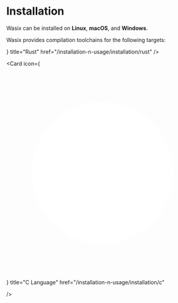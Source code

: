 # Installation

Wasix can be installed on **Linux**, **macOS**, and **Windows**.

Wasix provides compilation toolchains for the following targets:


<Cards>
  <Card
    icon={
      <svg viewBox="0 0 32 32" className=" transform scale-[160%]">
        <path
          fill="currentColor"
          d="M23.738 16.031l-0.873-0.54c-0.007-0.085-0.015-0.17-0.025-0.254l0.75-0.7c0.076-0.071 0.11-0.176 0.090-0.278s-0.092-0.187-0.189-0.223l-0.959-0.359c-0.024-0.083-0.049-0.165-0.075-0.248l0.598-0.831c0.061-0.084 0.073-0.194 0.034-0.291s-0.127-0.165-0.229-0.182l-1.011-0.165c-0.039-0.077-0.080-0.152-0.122-0.227l0.425-0.933c0.043-0.095 0.035-0.205-0.024-0.292s-0.155-0.137-0.26-0.133l-1.026 0.036c-0.053-0.066-0.107-0.132-0.162-0.197l0.236-1c0.024-0.102-0.006-0.208-0.080-0.282s-0.18-0.104-0.281-0.080l-0.999 0.236c-0.065-0.055-0.131-0.109-0.197-0.162l0.036-1.026c0.004-0.104-0.047-0.203-0.133-0.26s-0.197-0.067-0.291-0.024l-0.933 0.425c-0.075-0.041-0.151-0.082-0.227-0.122l-0.165-1.011c-0.017-0.103-0.085-0.19-0.182-0.229s-0.206-0.027-0.29 0.034l-0.831 0.598c-0.082-0.026-0.164-0.051-0.247-0.075l-0.359-0.959c-0.036-0.098-0.121-0.17-0.223-0.19s-0.207 0.014-0.278 0.090l-0.7 0.751c-0.084-0.009-0.169-0.018-0.254-0.025l-0.54-0.873c-0.055-0.088-0.152-0.142-0.256-0.142s-0.201 0.054-0.255 0.142l-0.54 0.873c-0.085 0.007-0.17 0.016-0.255 0.025l-0.7-0.751c-0.071-0.076-0.176-0.11-0.278-0.090s-0.187 0.092-0.223 0.19l-0.359 0.959c-0.083 0.024-0.165 0.049-0.247 0.075l-0.831-0.598c-0.085-0.061-0.195-0.074-0.291-0.034s-0.165 0.127-0.181 0.229l-0.165 1.011c-0.076 0.039-0.152 0.080-0.227 0.122l-0.933-0.425c-0.095-0.043-0.205-0.034-0.292 0.024s-0.137 0.156-0.133 0.26l0.036 1.026c-0.066 0.053-0.132 0.107-0.197 0.162l-1-0.236c-0.101-0.024-0.208 0.007-0.281 0.080s-0.104 0.18-0.080 0.282l0.236 1c-0.055 0.065-0.109 0.13-0.162 0.197l-1.026-0.036c-0.104-0.003-0.202 0.047-0.26 0.133s-0.067 0.197-0.024 0.292l0.425 0.933c-0.041 0.075-0.082 0.15-0.122 0.227l-1.011 0.165c-0.103 0.017-0.189 0.085-0.229 0.182s-0.027 0.206 0.034 0.291l0.598 0.831c-0.026 0.082-0.051 0.165-0.075 0.248l-0.959 0.359c-0.097 0.036-0.169 0.121-0.189 0.223s0.014 0.207 0.090 0.278l0.75 0.7c-0.009 0.085-0.018 0.169-0.025 0.254l-0.873 0.54c-0.088 0.055-0.142 0.151-0.142 0.256s0.054 0.201 0.142 0.255l0.873 0.54c0.007 0.085 0.016 0.17 0.025 0.254l-0.75 0.7c-0.076 0.071-0.11 0.176-0.090 0.278s0.092 0.186 0.189 0.223l0.959 0.359c0.024 0.083 0.049 0.166 0.075 0.248l-0.598 0.831c-0.061 0.085-0.074 0.194-0.034 0.29s0.127 0.165 0.229 0.182l1.011 0.165c0.039 0.077 0.080 0.152 0.122 0.227l-0.425 0.932c-0.043 0.095-0.034 0.205 0.024 0.292s0.157 0.137 0.26 0.133l1.026-0.036c0.053 0.067 0.107 0.132 0.162 0.197l-0.236 1c-0.024 0.102 0.006 0.207 0.080 0.281s0.18 0.104 0.281 0.080l1-0.235c0.065 0.055 0.131 0.109 0.197 0.162l-0.036 1.027c-0.004 0.104 0.047 0.203 0.133 0.26s0.197 0.067 0.292 0.023l0.933-0.425c0.075 0.042 0.151 0.082 0.227 0.122l0.165 1.011c0.017 0.103 0.085 0.19 0.182 0.229s0.206 0.027 0.291-0.033l0.831-0.599c0.082 0.026 0.165 0.051 0.248 0.075l0.359 0.959c0.036 0.097 0.121 0.169 0.223 0.189s0.207-0.014 0.278-0.090l0.7-0.75c0.084 0.010 0.17 0.018 0.255 0.025l0.54 0.873c0.054 0.088 0.151 0.142 0.255 0.142s0.201-0.054 0.255-0.142l0.54-0.873c0.085-0.007 0.17-0.016 0.254-0.025l0.7 0.75c0.071 0.076 0.176 0.11 0.278 0.090s0.186-0.092 0.223-0.189l0.359-0.959c0.083-0.024 0.166-0.049 0.248-0.075l0.831 0.599c0.084 0.061 0.194 0.073 0.29 0.033s0.165-0.127 0.182-0.229l0.165-1.011c0.076-0.040 0.152-0.081 0.227-0.122l0.933 0.425c0.095 0.043 0.205 0.035 0.291-0.023s0.137-0.156 0.133-0.26l-0.036-1.027c0.066-0.053 0.132-0.107 0.197-0.162l1 0.235c0.101 0.024 0.208-0.006 0.281-0.080s0.104-0.18 0.080-0.281l-0.235-1c0.055-0.065 0.109-0.13 0.162-0.197l1.026 0.036c0.104 0.004 0.203-0.046 0.26-0.133s0.067-0.197 0.023-0.292l-0.425-0.932c0.041-0.075 0.082-0.151 0.122-0.227l1.011-0.165c0.103-0.016 0.189-0.085 0.229-0.182s0.027-0.206-0.034-0.29l-0.598-0.831c0.026-0.082 0.051-0.165 0.075-0.248l0.959-0.359c0.097-0.037 0.169-0.121 0.189-0.223 0.021-0.102-0.013-0.207-0.090-0.278l-0.75-0.7c0.009-0.085 0.017-0.169 0.025-0.254l0.873-0.54c0.088-0.054 0.142-0.151 0.142-0.255s-0.054-0.201-0.142-0.256zM17.895 23.272c-0.333-0.072-0.545-0.401-0.474-0.735s0.4-0.547 0.733-0.474c0.334 0.071 0.546 0.4 0.474 0.734s-0.4 0.546-0.733 0.475zM17.598 21.266c-0.304-0.065-0.603 0.128-0.668 0.433l-0.31 1.447c-0.957 0.434-2.018 0.675-3.137 0.675-1.144 0-2.229-0.253-3.203-0.706l-0.31-1.446c-0.065-0.304-0.364-0.498-0.668-0.433l-1.277 0.274c-0.237-0.244-0.457-0.504-0.66-0.778h6.213c0.070 0 0.117-0.013 0.117-0.077v-2.198c0-0.064-0.047-0.077-0.117-0.077h-1.817v-1.393h1.965c0.179 0 0.959 0.051 1.208 1.048 0.078 0.306 0.25 1.304 0.367 1.623 0.117 0.358 0.592 1.073 1.099 1.073h3.096c0.035 0 0.073-0.004 0.112-0.011-0.215 0.292-0.45 0.568-0.704 0.826l-1.306-0.281zM9.006 23.242c-0.333 0.072-0.662-0.141-0.733-0.475s0.141-0.663 0.474-0.735c0.333-0.071 0.662 0.141 0.733 0.475s-0.141 0.663-0.474 0.735zM6.649 13.685c0.138 0.312-0.002 0.678-0.314 0.816s-0.676-0.002-0.815-0.315c-0.138-0.312 0.002-0.677 0.314-0.816s0.676 0.002 0.815 0.315zM5.925 15.402l1.33-0.591c0.284-0.126 0.412-0.459 0.286-0.744l-0.274-0.62h1.077v4.856h-2.174c-0.189-0.663-0.29-1.362-0.29-2.085 0-0.276 0.015-0.549 0.043-0.817zM11.762 14.931v-1.431h2.566c0.133 0 0.936 0.153 0.936 0.754 0 0.499-0.616 0.677-1.123 0.677l-2.379 0zM21.085 16.219c0 0.19-0.007 0.378-0.021 0.564h-0.78c-0.078 0-0.11 0.051-0.11 0.128v0.358c0 0.843-0.476 1.027-0.892 1.073-0.397 0.045-0.837-0.166-0.891-0.409-0.234-1.316-0.624-1.597-1.24-2.083 0.765-0.485 1.56-1.201 1.56-2.16 0-1.035-0.71-1.687-1.193-2.006-0.679-0.447-1.43-0.537-1.632-0.537h-8.067c1.094-1.221 2.576-2.085 4.253-2.4l0.951 0.998c0.215 0.225 0.571 0.233 0.796 0.018l1.064-1.018c2.229 0.415 4.117 1.803 5.204 3.707l-0.728 1.645c-0.126 0.285 0.003 0.618 0.287 0.744l1.402 0.623c0.024 0.249 0.037 0.501 0.037 0.755zM13.024 7.899c0.246-0.236 0.637-0.227 0.873 0.020s0.226 0.639-0.021 0.874c-0.246 0.236-0.637 0.227-0.873-0.020s-0.226-0.638 0.021-0.874zM20.252 13.715c0.138-0.312 0.503-0.453 0.815-0.315s0.452 0.504 0.314 0.816c-0.138 0.312-0.503 0.453-0.815 0.315s-0.452-0.504-0.314-0.816z"
        />
      </svg>
    }
    title="Rust"
    href="/installation-n-usage/installation/rust"
  />

  <Card 
    icon={
      <svg viewBox="0 0 38 42">
    <path
      fill="#283593"
      fillRule="evenodd"
      d="M17.903.286a2.247 2.247 0 0 1 2.193 0L36.903 9.72A2.12 2.12 0 0 1 38 11.566v18.867c0 .762-.418 1.466-1.097 1.847l-16.807 9.434a2.247 2.247 0 0 1-2.193 0L1.096 32.28A2.122 2.122 0 0 1 0 30.434V11.567c0-.762.418-1.466 1.097-1.847C4.451 7.837 14.549 2.17 17.903.286z"
      clipRule="evenodd"
      style={{
        fill: "#004482",
        fillOpacity: 1,
      }}
    />
    <path
      fill="#5c6bc0"
      fillRule="evenodd"
      d="M.304 31.404C.038 31.048 0 30.71 0 30.255V11.496c0-.758.417-1.458 1.094-1.836L17.842.28c.677-.379 1.594-.37 2.271.008 3.343 1.872 13.371 7.46 16.714 9.331.27.152.476.335.66.576z"
      clipRule="evenodd"
      style={{
        fill: "#659ad2",
        fillOpacity: 1,
      }}
    />
    <path
      fill="#fff"
      fillRule="evenodd"
      d="M19 7c7.727 0 14 6.273 14 14s-6.273 14-14 14S5 28.727 5 21 11.273 7 19 7zm0 7c3.863 0 7 3.136 7 7 0 3.863-3.137 7-7 7s-7-3.137-7-7c0-3.864 3.136-7 7-7z"
      clipRule="evenodd"
    />
    <path
      fill="#3949ab"
      fillRule="evenodd"
      d="M37.485 10.205c.516.483.506 1.211.506 1.784 0 3.795-.032 14.59.009 18.384.004.396-.127.813-.323 1.127L18.593 21z"
      clipRule="evenodd"
      style={{
        fill: "#00599c",
        fillOpacity: 1,
      }}
    />
  </svg>
  } title="C Language" href="/installation-n-usage/installation/c"

/>

</Cards>
